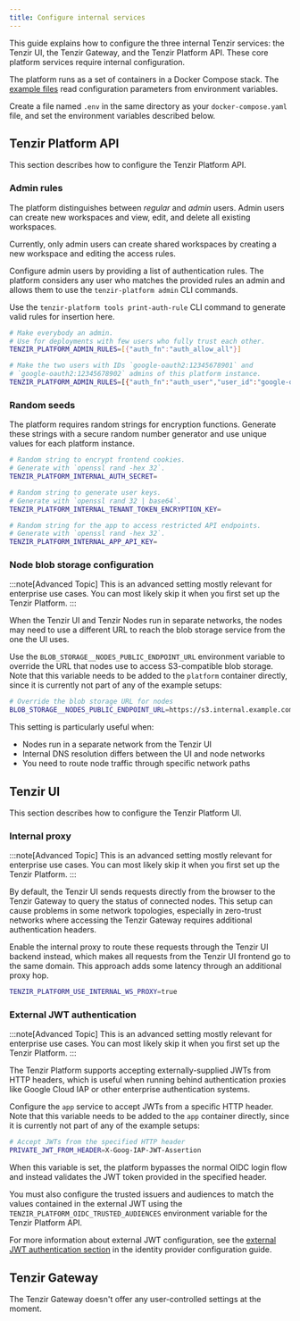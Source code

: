 ```yaml
---
title: Configure internal services
---
```


This guide explains how to configure the three internal Tenzir services: the Tenzir UI,
the Tenzir Gateway, and the Tenzir Platform API. These core platform services require
internal configuration.

The platform runs as a set of containers in a Docker Compose stack. The
[example files](https://github.com/tenzir/platform/tree/main/examples) read
configuration parameters from environment variables.

Create a file named `.env` in the same directory as your `docker-compose.yaml` file,
and set the environment variables described below.

## Tenzir Platform API

This section describes how to configure the Tenzir Platform API.

### Admin rules

The platform distinguishes between _regular_ and _admin_ users. Admin users can
create new workspaces and view, edit, and delete all existing workspaces.

Currently, only admin users can create shared workspaces by creating a new workspace
and editing the access rules.

Configure admin users by providing a list of authentication rules. The platform
considers any user who matches the provided rules an admin and allows them to use
the `tenzir-platform admin` CLI commands.

Use the `tenzir-platform tools print-auth-rule` CLI command to generate valid rules
for insertion here.

```sh
# Make everybody an admin.
# Use for deployments with few users who fully trust each other.
TENZIR_PLATFORM_ADMIN_RULES=[{"auth_fn":"auth_allow_all"}]

# Make the two users with IDs `google-oauth2:12345678901` and
# `google-oauth2:12345678902` admins of this platform instance.
TENZIR_PLATFORM_ADMIN_RULES=[{"auth_fn":"auth_user","user_id":"google-oauth2:12345678901"}, {"auth_fn":"auth_user","user_id":"google-oauth2:12345678902"}]
```

### Random seeds

The platform requires random strings for encryption functions. Generate these strings
with a secure random number generator and use unique values for each platform instance.

```sh
# Random string to encrypt frontend cookies.
# Generate with `openssl rand -hex 32`.
TENZIR_PLATFORM_INTERNAL_AUTH_SECRET=

# Random string to generate user keys.
# Generate with `openssl rand 32 | base64`.
TENZIR_PLATFORM_INTERNAL_TENANT_TOKEN_ENCRYPTION_KEY=

# Random string for the app to access restricted API endpoints.
# Generate with `openssl rand -hex 32`.
TENZIR_PLATFORM_INTERNAL_APP_API_KEY=
```

### Node blob storage configuration

:::note[Advanced Topic]
This is an advanced setting mostly relevant for enterprise use cases.
You can most likely skip it when you first set up the Tenzir Platform.
:::

When the Tenzir UI and Tenzir Nodes run in separate networks, the nodes may need to use a
different URL to reach the blob storage service from the one the UI uses.

Use the `BLOB_STORAGE__NODES_PUBLIC_ENDPOINT_URL` environment variable to
override the URL that nodes use to access S3-compatible blob storage.
Note that this variable needs to be added to the `platform` container directly,
since it is currently not part of any of the example setups:

```sh
# Override the blob storage URL for nodes
BLOB_STORAGE__NODES_PUBLIC_ENDPOINT_URL=https://s3.internal.example.com
```

This setting is particularly useful when:

- Nodes run in a separate network from the Tenzir UI
- Internal DNS resolution differs between the UI and node networks
- You need to route node traffic through specific network paths

## Tenzir UI

This section describes how to configure the Tenzir Platform UI.

### Internal proxy

:::note[Advanced Topic]
This is an advanced setting mostly relevant for enterprise use cases.
You can most likely skip it when you first set up the Tenzir Platform.
:::

By default, the Tenzir UI sends requests directly from the browser to the Tenzir Gateway
to query the status of connected nodes. This setup can cause problems in some network
topologies, especially in zero-trust networks where accessing the Tenzir Gateway
requires additional authentication headers.

Enable the internal proxy to route these requests through the Tenzir UI backend
instead, which makes all requests from the Tenzir UI frontend go to the same domain.
This approach adds some latency through an additional proxy hop.

```sh
TENZIR_PLATFORM_USE_INTERNAL_WS_PROXY=true
```

### External JWT authentication

:::note[Advanced Topic]
This is an advanced setting mostly relevant for enterprise use cases.
You can most likely skip it when you first set up the Tenzir Platform.
:::

The Tenzir Platform supports accepting externally-supplied JWTs from HTTP
headers, which is useful when running behind authentication proxies like
Google Cloud IAP or other enterprise authentication systems.

Configure the `app` service to accept JWTs from a specific HTTP header.
Note that this variable needs to be added to the `app` container directly,
since it is currently not part of any of the example setups:

```sh
# Accept JWTs from the specified HTTP header
PRIVATE_JWT_FROM_HEADER=X-Goog-IAP-JWT-Assertion
```

When this variable is set, the platform bypasses the normal OIDC login flow
and instead validates the JWT token provided in the specified header.

You must also configure the trusted issuers and audiences to match the values
contained in the external JWT using the `TENZIR_PLATFORM_OIDC_TRUSTED_AUDIENCES`
environment variable for the Tenzir Platform API.

For more information about external JWT configuration, see the
[external JWT authentication section](/guides/platform-setup/configure-identity-provider#external-jwt-authentication)
in the identity provider configuration guide.

## Tenzir Gateway

The Tenzir Gateway doesn't offer any user-controlled settings at the moment.
